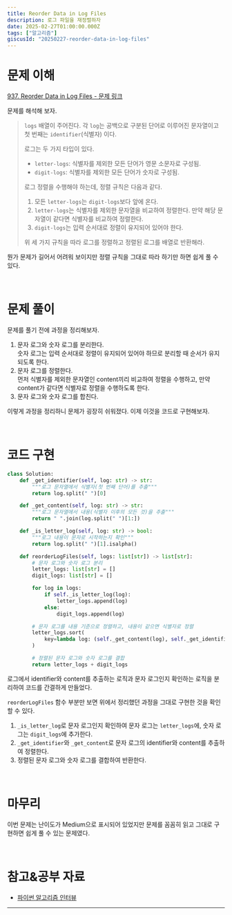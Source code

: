 ```yaml
---
title: Reorder Data in Log Files
description: 로그 파일을 재정렬하자
date: 2025-02-27T01:00:00.000Z
tags: ["알고리즘"]
giscusId: "20250227-reorder-data-in-log-files"
---
```


# 문제 이해

[937. Reorder Data in Log Files - 문제 링크](https://leetcode.com/problems/reorder-data-in-log-files/description/)

문제를 해석해 보자.

> `logs` 배열이 주어진다. 각 `log`는 공백으로 구분된 단어로 이루어진 문자열이고 첫 번째는 `identifier`(식별자) 이다.
>
> 로그는 두 가지 타입이 있다.
>
> - `letter-logs`: 식별자를 제외한 모든 단어가 영문 소문자로 구성됨.
> - `digit-logs`: 식별자를 제외한 모든 단어가 숫자로 구성됨.
>
> 로그 정렬을 수행해야 하는데, 정렬 규칙은 다음과 같다.
>
> 1. 모든 `letter-logs`는 `digit-logs`보다 앞에 온다.
> 2. `letter-logs`는 식별자를 제외한 문자열을 비교하여 정렬한다. 만약 해당 문자열이 같다면 식별자를 비교하여 정렬한다.
> 3. `digit-logs`는 입력 순서대로 정렬이 유지되어 있어야 한다.
>
> 위 세 가지 규칙을 따라 로그를 정렬하고 정렬된 로그를 배열로 반환해라.

뭔가 문제가 길어서 어려워 보이지만 정렬 규칙을 그대로 따라 하기만 하면 쉽게 풀 수 있다.

<br />

# 문제 풀이

문제를 풀기 전에 과정을 정리해보자.

1. 문자 로그와 숫자 로그를 분리한다.  
   숫자 로그는 입력 순서대로 정렬이 유지되어 있어야 하므로 분리할 때 순서가 유지되도록 한다.
2. 문자 로그를 정렬한다.  
   먼저 식별자를 제외한 문자열인 content끼리 비교하여 정렬을 수행하고, 만약 content가 같다면 식별자로 정렬을 수행하도록 한다.
3. 문자 로그와 숫자 로그를 합친다.

이렇게 과정을 정리하니 문제가 굉장히 쉬워졌다. 이제 이것을 코드로 구현해보자.

<br />

# 코드 구현

```python showLineNumbers title="reorder-data-in-log-files.py"
class Solution:
    def _get_identifier(self, log: str) -> str:
        """로그 문자열에서 식별자(첫 번째 단어)를 추출"""
        return log.split(" ")[0]

    def _get_content(self, log: str) -> str:
        """로그 문자열에서 내용(식별자 이후의 모든 것)을 추출"""
        return " ".join(log.split(" ")[1:])

    def _is_letter_log(self, log: str) -> bool:
        """로그 내용이 문자로 시작하는지 확인"""
        return log.split(" ")[1].isalpha()

    def reorderLogFiles(self, logs: list[str]) -> list[str]:
        # 문자 로그와 숫자 로그 분리
        letter_logs: list[str] = []
        digit_logs: list[str] = []

        for log in logs:
            if self._is_letter_log(log):
                letter_logs.append(log)
            else:
                digit_logs.append(log)

        # 문자 로그를 내용 기준으로 정렬하고, 내용이 같으면 식별자로 정렬
        letter_logs.sort(
            key=lambda log: (self._get_content(log), self._get_identifier(log))
        )

        # 정렬된 문자 로그와 숫자 로그를 결합
        return letter_logs + digit_logs
```

로그에서 identifier와 content를 추출하는 로직과 문자 로그인지 확인하는 로직을 분리하여 코드를 간결하게 만들었다.

`reorderLogFiles` 함수 부분만 보면 위에서 정리했던 과정을 그대로 구현한 것을 확인할 수 있다.

1. `_is_letter_log`로 문자 로그인지 확인하여 문자 로그는 `letter_logs`에, 숫자 로그는 `digit_logs`에 추가한다.
2. `_get_identifier`와 `_get_content`로 문자 로그의 identifier와 content를 추출하여 정렬한다.
3. 정렬된 문자 로그와 숫자 로그를 결합하여 반환한다.

<br />

# 마무리

이번 문제는 난이도가 Medium으로 표시되어 있었지만 문제를 꼼꼼히 읽고 그대로 구현하면 쉽게 풀 수 있는 문제였다.

<br />

# 참고&공부 자료

- [파이썬 알고리즘 인터뷰](https://github.com/onlybooks/python-algorithm-interview)

---
